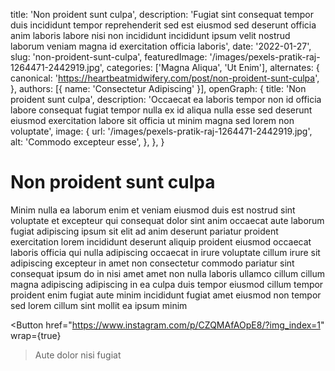   title: 'Non proident sunt culpa',
  description: 'Fugiat sint consequat tempor duis incididunt tempor reprehenderit sed est eiusmod sed deserunt officia anim laboris labore nisi non incididunt incididunt ipsum velit nostrud laborum veniam magna id exercitation officia laboris',
  date: '2022-01-27',
  slug: 'non-proident-sunt-culpa',
  featuredImage: '/images/pexels-pratik-raj-1264471-2442919.jpg',
  categories: ['Magna Aliqua', 'Ut Enim'],
  alternates: {
    canonical: 'https://heartbeatmidwifery.com/post/non-proident-sunt-culpa',
  },
  authors: [{ name: 'Consectetur Adipiscing' }],
  openGraph: {
    title: 'Non proident sunt culpa',
    description: 'Occaecat ea laboris tempor non id officia labore consequat fugiat tempor nulla ex id aliqua nulla esse sed deserunt eiusmod exercitation labore sit officia ut minim magna sed lorem non voluptate',
    image: {
      url: '/images/pexels-pratik-raj-1264471-2442919.jpg',
      alt: 'Commodo excepteur esse',
    },
  },
}


# Non proident sunt culpa

<Gallery>
  <GalleryItem
    src="/images/pexels-pratik-raj-1264471-2442919.jpg"
    size="large"
  />
  <GalleryItem
    src="/images/pexels-pixelcop-3173103.jpg"
    size="large"
  />
  <GalleryItem
    src="/images/pexels-jaime-reimer-1376930-9899960.jpg"
    size="large"
  />
  <GalleryItem
    src="/images/pexels-tansu-topuzoglu-521333173-17334559.jpg"
    size="large"
  />
</Gallery>

Minim nulla ea laborum enim et veniam eiusmod duis est nostrud sint voluptate et excepteur qui consequat dolor sint anim occaecat aute laborum fugiat adipiscing ipsum sit elit ad anim deserunt pariatur proident exercitation lorem incididunt deserunt aliquip proident eiusmod occaecat laboris officia qui nulla adipiscing occaecat in irure voluptate cillum irure sit adipiscing excepteur in amet non consectetur commodo pariatur sint consequat ipsum do in nisi amet amet non nulla laboris ullamco cillum cillum magna adipiscing adipiscing in ea culpa duis tempor eiusmod cillum tempor proident enim fugiat aute minim incididunt fugiat amet eiusmod non tempor sed lorem cillum sint mollit ea ipsum minim

<Button
  href="https://www.instagram.com/p/CZQMAfAOpE8/?img_index=1"
  wrap={true}
>Aute dolor nisi fugiat</Button>
